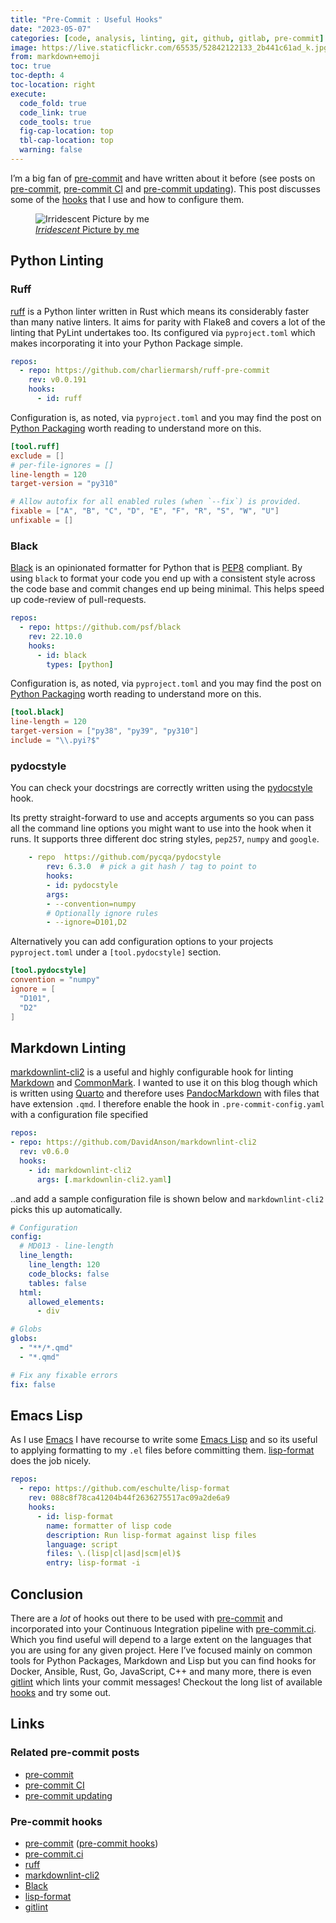 ```yaml
---
title: "Pre-Commit : Useful Hooks"
date: "2023-05-07"
categories: [code, analysis, linting, git, github, gitlab, pre-commit]
image: https://live.staticflickr.com/65535/52842122133_2b441c61ad_k.jpg
from: markdown+emoji
toc: true
toc-depth: 4
toc-location: right
execute:
  code_fold: true
  code_link: true
  code_tools: true
  fig-cap-location: top
  tbl-cap-location: top
  warning: false
---
```



I'm a big fan of [pre-commit](https://pre-commit.com) and have written about it before (see posts on
[pre-commit](https://ns-rse.github.io/posts/pre-commit/), [pre-commit CI](https://ns-rse.github.io/posts/pre-commit-ci/)
and [pre-commit updating](https://ns-rse.github.io/posts/pre-commit-updating/)). This post discusses some of the
[hooks](https://pre-commit.com/hooks) that I use and how to configure them.

![[_Irridescent_ Picture by me](https://www.flickr.com/photos/slackline/52842122133/in/datetaken/)](https://live.staticflickr.com/65535/52842122133_2b441c61ad_k.jpg)

## Python Linting

### Ruff

[ruff](https://github.com/charliermarsh/ruff) is a Python linter written in Rust which means its considerably faster
than many native linters. It aims for parity with Flake8 and covers a lot of the linting that PyLint undertakes too. Its
configured via `pyproject.toml` which makes incorporating it into your Python Package simple.

```.yaml
repos:
  - repo: https://github.com/charliermarsh/ruff-pre-commit
    rev: v0.0.191
    hooks:
      - id: ruff
```

Configuration is, as noted, via `pyproject.toml` and you may find the post on [Python
Packaging](https://ns-rse.github.io/posts/python-packaging/) worth reading to understand more on this.

```.toml
[tool.ruff]
exclude = []
# per-file-ignores = []
line-length = 120
target-version = "py310"

# Allow autofix for all enabled rules (when `--fix`) is provided.
fixable = ["A", "B", "C", "D", "E", "F", "R", "S", "W", "U"]
unfixable = []
```

### Black

[Black](https://black.readthedocs.io/en/stable/index.html) is an opinionated formatter for Python that is
[PEP8](https://pep8.org/) compliant. By using `black` to format your code you end up with a consistent style across the
code base and commit changes end up being minimal. This helps speed up code-review of pull-requests.

```.yaml
repos:
  - repo: https://github.com/psf/black
    rev: 22.10.0
    hooks:
      - id: black
        types: [python]
```

Configuration is, as noted, via `pyproject.toml` and you may find the post on [Python
Packaging](https://ns-rse.github.io/posts/pre-commit-updating/) worth reading to understand more on this.

```.toml
[tool.black]
line-length = 120
target-version = ["py38", "py39", "py310"]
include = "\\.pyi?$"
```

### pydocstyle

You can check your docstrings are correctly written using the
[pydocstyle](https://www.pydocstyle.org/en/stable/usage.html#usage-with-the-pre-commit-git-hooks-framework) hook.

Its pretty straight-forward to use and accepts arguments so you can pass all the command line options you might want to
use into the hook when it runs. It supports three different doc string styles, `pep257`, `numpy` and `google`.

```yaml
    - repo  https://github.com/pycqa/pydocstyle
        rev: 6.3.0  # pick a git hash / tag to point to
        hooks:
        - id: pydocstyle
        args:
        - --convention=numpy
        # Optionally ignore rules
        - --ignore=D101,D2
```

Alternatively you can add configuration options to your projects `pyproject.toml` under a `[tool.pydocstyle]` section.

```toml
[tool.pydocstyle]
convention = "numpy"
ignore = [
  "D101",
  "D2"
]
```

## Markdown Linting

[markdownlint-cli2](https://github.com/DavidAnson/markdownlint-cli2) is a useful and highly configurable hook for
linting [Markdown](https://www.markdownguide.org) and [CommonMark](https://commonmark.org/). I wanted to use it on this
blog though which is written using [Quarto](https://quarto.org/docs/authoring/markdown-basics.html) and therefore uses
[PandocMarkdown](https://pandoc.org/MANUAL.html#pandocs-markdown) with files that have extension `.qmd`. I therefore
enable the hook in `.pre-commit-config.yaml` with a configuration file specified

```yaml
repos:
- repo: https://github.com/DavidAnson/markdownlint-cli2
  rev: v0.6.0
  hooks:
    - id: markdownlint-cli2
      args: [.markdownlin-cli2.yaml]
```

..and add a sample configuration file is shown below and `markdownlint-cli2` picks this up automatically.

```yaml
# Configuration
config:
  # MD013 - line-length
  line_length:
    line_length: 120
    code_blocks: false
    tables: false
  html:
    allowed_elements:
      - div

# Globs
globs:
  - "**/*.qmd"
  - "*.qmd"

# Fix any fixable errors
fix: false
```

## Emacs Lisp

As I use [Emacs](https://www.gnu.org/software/emacs/) I have recourse to write some [Emacs
Lisp](https://www.gnu.org/software/emacs/manual/html_node/eintr/) and so its useful to applying formatting to my `.el`
files before committing them. [lisp-format](https://github.com/eschulte/lisp-format) does the job nicely.

```.yaml
repos:
  - repo: https://github.com/eschulte/lisp-format
    rev: 088c8f78ca41204b44f2636275517ac09a2de6a9
    hooks:
      - id: lisp-format
        name: formatter of lisp code
        description: Run lisp-format against lisp files
        language: script
        files: \.(lisp|cl|asd|scm|el)$
        entry: lisp-format -i
```

## Conclusion

There are a _lot_ of hooks out there to be used with [pre-commit](https://pre-commit.com) and incorporated into your
Continuous Integration pipeline with [pre-commit.ci](https://pre-commit.ci). Which you find useful will depend to a
large extent on the languages that you are using for any given project. Here I've focused mainly on common tools for
Python Packages, Markdown and Lisp but you can find hooks for Docker, Ansible, Rust, Go, JavaScript, C++ and many
more, there is even [gitlint](https://github.com/jorisroovers/gitlint) which lints your commit messages! Checkout the
long list of available [hooks](https://pre-commit.com/hooks) and try some out.

## Links

### Related pre-commit posts

* [pre-commit](https://ns-rse.github.io/posts/pre-commit/)
* [pre-commit CI](https://ns-rse.github.io/posts/pre-commit-ci/)
* [pre-commit updating](https://ns-rse.github.io/posts/pre-commit-updating/)

### Pre-commit hooks

* [pre-commit](https://pre-commit.com) ([pre-commit hooks](https://pre-commit.com/hooks))
* [pre-commit.ci](https://pre-commit.ci)
* [ruff](https://github.com/charliermarsh/ruff)
* [markdownlint-cli2](https://github.com/DavidAnson/markdownlint-cli2)
* [Black](https://black.readthedocs.io/en/stable/index.html)
* [lisp-format](https://github.com/eschulte/lisp-format)
* [gitlint](https://github.com/jorisroovers/gitlint)
